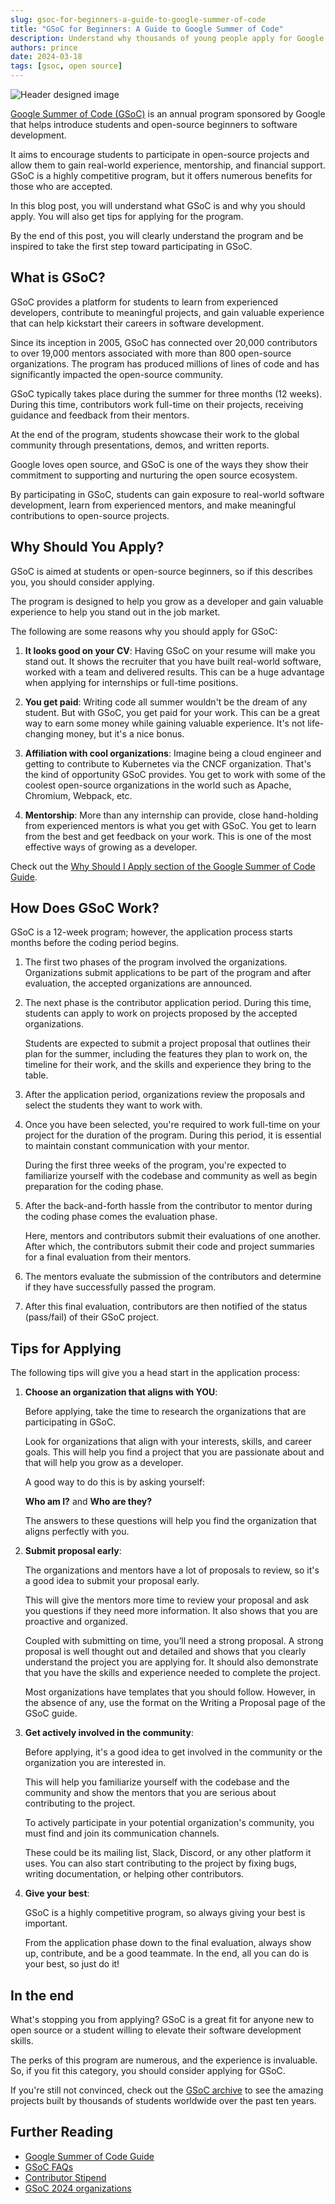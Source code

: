 ```yaml
---
slug: gsoc-for-beginners-a-guide-to-google-summer-of-code
title: "GSoC for Beginners: A Guide to Google Summer of Code"
description: Understand why thousands of young people apply for Google Summer of Code every year and how you can join them.
authors: prince
date: 2024-03-18
tags: [gsoc, open source]
---
```


<!-- truncate -->


![Header designed image](https://dev-to-uploads.s3.amazonaws.com/uploads/articles/2a5jikx5anxedsq79vac.PNG)

[Google Summer of Code (GSoC)](https://summerofcode.withgoogle.com/) is an annual program sponsored by Google that helps introduce students and open-source beginners to software development.

It aims to encourage students to participate in open-source projects and allow them to gain real-world experience, mentorship, and financial support. GSoC is a highly competitive program, but it offers numerous benefits for those who are accepted.

In this blog post, you will understand what GSoC is and why you should apply. You will also get tips for applying for the program.

By the end of this post, you will clearly understand the program and be inspired to take the first step toward participating in GSoC.

## What is GSoC?

GSoC provides a platform for students to learn from experienced developers, contribute to meaningful projects, and gain valuable experience that can help kickstart their careers in software development.

Since its inception in 2005, GSoC has connected over 20,000 contributors to over 19,000 mentors associated with more than 800 open-source organizations. The program has produced millions of lines of code and has significantly impacted the open-source community.

GSoC typically takes place during the summer for three months (12 weeks). During this time, contributors work full-time on their projects, receiving guidance and feedback from their mentors.

At the end of the program, students showcase their work to the global community through presentations, demos, and written reports.

Google loves open source, and GSoC is one of the ways they show their commitment to supporting and nurturing the open source ecosystem.

By participating in GSoC, students can gain exposure to real-world software development, learn from experienced mentors, and make meaningful contributions to open-source projects.

## Why Should You Apply?

GSoC is aimed at students or open-source beginners, so if this describes you, you should consider applying.

The program is designed to help you grow as a developer and gain valuable experience to help you stand out in the job market.

The following are some reasons why you should apply for GSoC:

1. **It looks good on your CV**: Having GSoC on your resume will make you stand out. It shows the recruiter that you have built real-world software, worked with a team and delivered results. This can be a huge advantage when applying for internships or full-time positions.

2. **You get paid**: Writing code all summer wouldn't be the dream of any student. But with GSoC, you get paid for your work. This can be a great way to earn some money while gaining valuable experience. It's not life-changing money, but it's a nice bonus.

3. **Affiliation with cool organizations**: Imagine being a cloud engineer and getting to contribute to Kubernetes via the CNCF organization. That's the kind of opportunity GSoC provides. You get to work with some of the coolest open-source organizations in the world such as Apache, Chromium, Webpack, etc.

4. **Mentorship**: More than any internship can provide, close hand-holding from experienced mentors is what you get with GSoC. You get to learn from the best and get feedback on your work. This is one of the most effective ways of growing as a developer.



Check out the [Why Should I Apply section of the Google Summer of Code Guide](https://google.github.io/gsocguides/student/why-should-i-apply).


## How Does GSoC Work?

GSoC is a 12-week program; however, the application process starts months before the coding period begins.

1. The first two phases of the program involved the organizations. Organizations submit applications to be part of the program and after evaluation, the accepted organizations are announced.

2. The next phase is the contributor application period. During this time, students can apply to work on projects proposed by the accepted organizations.

   Students are expected to submit a project proposal that outlines their plan for the summer, including the features they plan to work on, the timeline for their work, and the skills and experience they bring to the table.


3. After the application period, organizations review the proposals and select the students they want to work with.

4. Once you have been selected, you're required to work full-time on your project for the duration of the program. During this period, it is essential to maintain constant communication with your mentor.

   During the first three weeks of the program, you're expected to familiarize yourself with the codebase and community as well as begin preparation for the coding phase.

5. After the back-and-forth hassle from the contributor to mentor during the coding phase comes the evaluation phase.

   Here, mentors and contributors submit their evaluations of one another. After which, the contributors submit their code and project summaries for a final evaluation from their mentors.

6. The mentors evaluate the submission of the contributors and determine if they have successfully passed the program.

7. After this final evaluation, contributors are then notified of the status (pass/fail) of their GSoC project.


## Tips for Applying

The following tips will give you a head start in the application process:

1. **Choose an organization that aligns with YOU**:

   Before applying, take the time to research the organizations that are participating in GSoC.

   Look for organizations that align with your interests, skills, and career goals. This will help you find a project that you are passionate about and that will help you grow as a developer.

   A good way to do this is by asking yourself:

   **Who am I?** and **Who are they?**

   The answers to these questions will help you find the organization that aligns perfectly with you.

2. **Submit proposal early**:

   The organizations and mentors have a lot of proposals to review, so it's a good idea to submit your proposal early.

   This will give the mentors more time to review your proposal and ask you questions if they need more information. It also shows that you are proactive and organized.

   Coupled with submitting on time, you’ll need a strong proposal. A strong proposal is well thought out and detailed and shows that you clearly understand the project you are applying for. It should also demonstrate that you have the skills and experience needed to complete the project.

   Most organizations have templates that you should follow. However, in the absence of any, use the format on the Writing a Proposal page of the GSoC guide.

3. **Get actively involved in the community**:

   Before applying, it's a good idea to get involved in the community or the organization you are interested in.

   This will help you familiarize yourself with the codebase and the community and show the mentors that you are serious about contributing to the project.

   To actively participate in your potential organization's community, you must find and join its communication channels.

   These could be its mailing list, Slack, Discord, or any other platform it uses. You can also start contributing to the project by fixing bugs, writing documentation, or helping other contributors.

4. **Give your best**:

   GSoC is a highly competitive program, so always giving your best is important.

   From the application phase down to the final evaluation, always show up, contribute, and be a good teammate. In the end, all you can do is your best, so just do it!

## In the end

What's stopping you from applying?
GSoC is a great fit for anyone new to open source or a student willing to elevate their software development skills.

The perks of this program are numerous, and the experience is invaluable. So, if you fit this category, you should consider applying for GSoC.

If you're still not convinced, check out the [GSoC archive](https://summerofcode.withgoogle.com/archive/) to see the amazing projects built by thousands of students worldwide over the past ten years.

## Further Reading

- [Google Summer of Code Guide](https://google.github.io/gsocguides/student/)
- [GSoC FAQs](https://developers.google.com/open-source/gsoc/faq)
- [Contributor Stipend](https://developers.google.com/open-source/gsoc/help/student-stipends#total_stipend_amount)
- [GSoC 2024 organizations](https://summerofcode.withgoogle.com/programs/2024/organizations)



